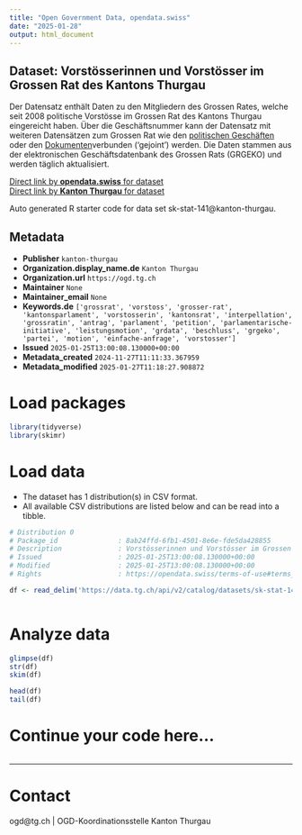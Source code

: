 ```yaml
---
title: "Open Government Data, opendata.swiss"
date: "2025-01-28"
output: html_document
---
```


## Dataset: Vorstösserinnen und Vorstösser im Grossen Rat des Kantons Thurgau

Der Datensatz enthält Daten zu den Mitgliedern des Grossen Rates, welche seit 2008 politische Vorstösse im Grossen Rat des Kantons Thurgau eingereicht haben. Über die Geschäftsnummer kann der Datensatz mit weiteren Datensätzen zum Grossen Rat wie den [politischen Geschäften](https://data.tg.ch/explore/dataset/sk-stat-140/information/) oder den [Dokumenten ](https://data.tg.ch/explore/dataset/sk-stat-139/information/)verbunden ('gejoint') werden. Die Daten stammen aus der elektronischen Geschäftsdatenbank des Grossen Rats (GRGEKO) und werden täglich aktualisiert.

[Direct link by **opendata.swiss** for dataset](https://opendata.swiss/de/dataset/vorstosserinnen-und-vorstosser-im-grossen-rat-des-kantons-thurgau)<br>
[Direct link by **Kanton Thurgau** for dataset](https://data.tg.ch/explore/dataset/sk-stat-141/)

Auto generated R starter code for data set sk-stat-141@kanton-thurgau.

## Metadata

- **Publisher** `kanton-thurgau`
- **Organization.display_name.de** `Kanton Thurgau`
- **Organization.url** `https://ogd.tg.ch`
- **Maintainer** `None`
- **Maintainer_email** `None`
- **Keywords.de** `['grossrat', 'vorstoss', 'grosser-rat', 'kantonsparlament', 'vorstosserin', 'kantonsrat', 'interpellation', 'grossratin', 'antrag', 'parlament', 'petition', 'parlamentarische-initiative', 'leistungsmotion', 'grdata', 'beschluss', 'grgeko', 'partei', 'motion', 'einfache-anfrage', 'vorstosser']`
- **Issued** `2025-01-25T13:00:08.130000+00:00`
- **Metadata_created** `2024-11-27T11:11:33.367959`
- **Metadata_modified** `2025-01-27T11:18:27.908872`


# Load packages

```r

library(tidyverse)
library(skimr)

```

# Load data

-   The dataset has 1 distribution(s) in CSV format.
-   All available CSV distributions are listed below and can be read into a tibble.

```r

# Distribution 0
# Package_id               : 8ab24ffd-6fb1-4501-8e6e-fde5da428855
# Description              : Vorstösserinnen und Vorstösser im Grossen Rat des Kantons Thurgau (csv)
# Issued                   : 2025-01-25T13:00:08.130000+00:00
# Modified                 : 2025-01-25T13:00:08.130000+00:00
# Rights                   : https://opendata.swiss/terms-of-use#terms_by

df <- read_delim('https://data.tg.ch/api/v2/catalog/datasets/sk-stat-141/exports/csv?use_labels=true')



```

# Analyze data

```r

glimpse(df)
str(df)
skim(df)

head(df)
tail(df)

```

# Continue your code here...

```r

```

------------------------------------------------------------------------

# Contact

ogd@tg.ch | OGD-Koordinationsstelle Kanton Thurgau
